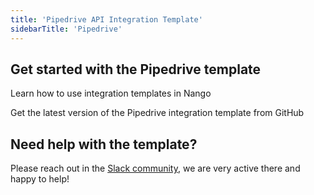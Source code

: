 ```yaml
---
title: 'Pipedrive API Integration Template'
sidebarTitle: 'Pipedrive'
---
```


## Get started with the Pipedrive template

<Card title="How to use integration templates"
      href="/understand/concepts/templates"
      icon="book-open">
    Learn how to use integration templates in Nango
</Card>

<Card title="Get the Pipedrive template"
      href="https://github.com/NangoHQ/nango/tree/master/integration-templates/pipedrive"
      icon="github">
    Get the latest version of the Pipedrive integration template from GitHub
</Card>

## Need help with the template?
Please reach out in the [Slack community](https://nango.dev/slack), we are very active there and happy to help!